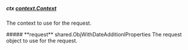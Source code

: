 
##### **ctx** [context.Context](https://pkg.go.dev/context#Context)
The context to use for the request.

<Collapsible>
    ##### **request** shared.ObjWithDateAdditionlProperties
    The request object to use for the request.
    <Collapsible.Break/>
    <ObjWithDateAdditionlProperties/>
</Collapsible>

